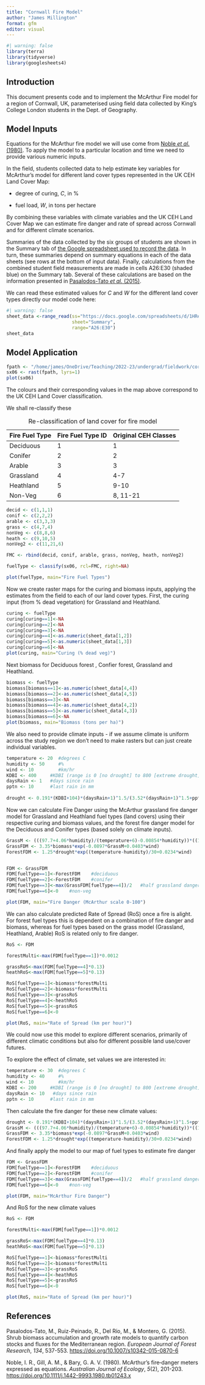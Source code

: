 ```yaml
---
title: "Cornwall Fire Model"
author: "James Millington"
format: gfm
editor: visual
---
```


```r
#| warning: false
library(terra)
library(tidyverse)
library(googlesheets4)
```

## Introduction

This document presents code and to implement the McArthur Fire model for a region of Cornwall, UK, parameterised using field data collected by King's College London students in the Dept. of Geography.

## Model Inputs

Equations for the McArthur fire model we will use come from [Noble *et al.* (1980)](https://doi.org/10.1111/j.1442-9993.1980.tb01243.x). To apply the model to a particular location and time we need to provide various numeric inputs.

In the field, students collected data to help estimate key variables for McArthur's model for different land cover types represented in the UK CEH Land Cover Map:

-   degree of curing, *C*, in %

-   fuel load, *W*, in tons per hectare

By combining these variables with climate variables and the UK CEH Land Cover Map we can estimate fire danger and rate of spread across Cornwall and for different climate scenarios.

Summaries of the data collected by the six groups of students are shown in the Summary tab of [the Google spreadsheet used to record the data](https://docs.google.com/spreadsheets/d/1HReAFVljlUpjqmHOGYqvDZcUn9lkkPPRQ9ebb5BkQso/edit?usp=sharing). In turn, these summaries depend on summary equations in each of the data sheets (see rows at the bottom of input data). Finally, calculations from the combined student field measurements are made in cells A26:E30 (shaded blue) on the Summary tab. Several of these calculations are based on the information presented in [Pasalodos-Tato *et al.* (2015)](http://doi.org/10.1007/s10342-015-0870-6).

We can read these estimated values for *C* and *W* for the different land cover types directly our model code here:

```r
#| warning: false
sheet_data <-range_read(ss="https://docs.google.com/spreadsheets/d/1HReAFVljlUpjqmHOGYqvDZcUn9lkkPPRQ9ebb5BkQso/edit#gid=937321199",
                        sheet="Summary",
                        range="A26:E30")
sheet_data
```

## Model Application

```r
fpath <- "/home/james/OneDrive/Teaching/2022-23/undergrad/fieldwork/cornwall/data/lcm-2020-25m_tiled_4639069/sx/sx06.tif"
sx06 <- rast(fpath, lyrs=1)
plot(sx06)
```

The colours and their corresponding values in the map above correspond to the UK CEH Land Cover classification.

We shall re-classify these

| Fire Fuel Type | Fire Fuel Type ID | Original CEH Classes |
|----------------|-------------------|----------------------|
| Deciduous      | 1                 | 1                    |
| Conifer        | 2                 | 2                    |
| Arable         | 3                 | 3                    |
| Grassland      | 4                 | 4-7                  |
| Heathland      | 5                 | 9-10                 |
| Non-Veg        | 6                 | 8, 11-21             |

: Re-classification of land cover for fire model

```r
decid <- c(1,1,1)
conif <- c(2,2,2)
arable <- c(3,3,3)
grass <- c(4,7,4)
nonVeg <- c(8,8,6)
heath <- c(9,10,5)
nonVeg2 <- c(11,21,6)

FMC <- rbind(decid, conif, arable, grass, nonVeg, heath, nonVeg2)

fuelType <- classify(sx06, rcl=FMC, right=NA)

plot(fuelType, main="Fire Fuel Types")
```

Now we create raster maps for the curing and biomass inputs, applying the estimates from the field to each of our land cover types. First, the curing input (from % dead vegetation) for Grassland and Heathland.

```r
curing <- fuelType
curing[curing==1]<-NA
curing[curing==2]<-NA
curing[curing==3]<-NA
curing[curing==4]<-as.numeric(sheet_data[1,2])
curing[curing==5]<-as.numeric(sheet_data[1,3])
curing[curing==6]<-NA
plot(curing, main="Curing (% dead veg)")
```

Next biomass for Deciduous forest , Confier forest, Grassland and Heathland.

```r
biomass <- fuelType
biomass[biomass==1]<-as.numeric(sheet_data[4,4])
biomass[biomass==2]<-as.numeric(sheet_data[4,5])
biomass[biomass==3]<-NA
biomass[biomass==4]<-as.numeric(sheet_data[4,2])
biomass[biomass==5]<-as.numeric(sheet_data[4,3])
biomass[biomass==6]<-NA
plot(biomass, main="Biomass (tons per ha)")
```

We also need to provide climate inputs - if we assume climate is uniform across the study region we don't need to make rasters but can just create individual variables.

```r
temperature <- 20  #degrees C
humidity <- 50     #%
wind <- 10         #km/hr
KDBI <- 400     #KDBI (range is 0 [no drought] to 800 [extreme drought])
daysRain <- 1   #days since rain
pptn <- 10      #last rain in mm
  
drought <- 0.191*(KDBI+104)*(daysRain+1)^1.5/(3.52*(daysRain+1)^1.5+pptn-1)
```

Now we can calculate Fire Danger using the McArthur grassland fire danger model for Grassland and Heathland fuel types (land covers) using their respective curing and biomass values, and the forest fire danger model for the Deciduous and Conifer types (based solely on climate inputs).

```r
GrassM <- (((97.7+4.06*humidity)/(temperature+6)-0.00854*humidity))*((100-curing)/100)
GrassFDM <- 3.35*biomass*exp(-0.0897*GrassM+0.0403*wind)
ForestFDM <- 1.25*drought*exp((temperature-humidity)/30+0.0234*wind)


FDM <- GrassFDM
FDM[fuelType==1]<-ForestFDM    #deciduous
FDM[fuelType==2]<-ForestFDM    #conifer
FDM[fuelType==3]<-max(GrassFDM[fuelType==4])/2   #half grassland danger 
FDM[fuelType==6]<-0    #non-veg

plot(FDM, main="Fire Danger (McArthur scale 0-100")
```

We can also calculate predicted Rate of Spread (RoS) once a fire is alight. For forest fuel types this is dependent on a combination of fire danger and biomass, whereas for fuel types based on the grass model (Grassland, Heathland, Arable) RoS is related only to fire danger.

```r
RoS <- FDM

forestMulti<-max(FDM[fuelType==1])*0.0012

grassRoS<-max(FDM[fuelType==4]*0.13)
heathRoS<-max(FDM[fuelType==5]*0.13)

RoS[fuelType==1]<-biomass*forestMulti
RoS[fuelType==2]<-biomass*forestMulti
RoS[fuelType==3]<-grassRoS
RoS[fuelType==4]<-heathRoS
RoS[fuelType==5]<-grassRoS
RoS[fuelType==6]<-0

plot(RoS, main="Rate of Spread (km per hour)")
```

We could now use this model to explore different scenarios, primarily of different climatic conditions but also for different possible land use/cover futures.

To explore the effect of climate, set values we are interested in:

```r
temperature <- 30  #degrees C
humidity <- 40     #%
wind <- 10         #km/hr
KDBI <- 200     #KDBI (range is 0 [no drought] to 800 [extreme drought])
daysRain <- 10   #days since rain
pptn <- 10      #last rain in mm
```

Then calculate the fire danger for these new climate values:

```r
drought <- 0.191*(KDBI+104)*(daysRain+1)^1.5/(3.52*(daysRain+1)^1.5+pptn-1)
GrassM <- (((97.7+4.06*humidity)/(temperature+6)-0.00854*humidity))*((100-curing)/100)
GrassFDM <- 3.35*biomass*exp(-0.0897*GrassM+0.0403*wind)
ForestFDM <- 1.25*drought*exp((temperature-humidity)/30+0.0234*wind)
```

And finally apply the model to our map of fuel types to estimate fire danger

```r
FDM <- GrassFDM
FDM[fuelType==1]<-ForestFDM    #deciduous
FDM[fuelType==2]<-ForestFDM    #conifer
FDM[fuelType==3]<-max(GrassFDM[fuelType==4])/2   #half grassland danger 
FDM[fuelType==6]<-0    #non-veg

plot(FDM, main="McArthur Fire Danger")
```

And RoS for the new climate values

```r
RoS <- FDM

forestMulti<-max(FDM[fuelType==1])*0.0012

grassRoS<-max(FDM[fuelType==4]*0.13)
heathRoS<-max(FDM[fuelType==5]*0.13)

RoS[fuelType==1]<-biomass*forestMulti
RoS[fuelType==2]<-biomass*forestMulti
RoS[fuelType==3]<-grassRoS
RoS[fuelType==4]<-heathRoS
RoS[fuelType==5]<-grassRoS
RoS[fuelType==6]<-0

plot(RoS, main="Rate of Spread (km per hour)")
```

## References

Pasalodos-Tato, M., Ruiz-Peinado, R., Del Río, M., & Montero, G. (2015). Shrub biomass accumulation and growth rate models to quantify carbon stocks and fluxes for the Mediterranean region. *European Journal of Forest Research*, *134*, 537-553. <https://doi.org/10.1007/s10342-015-0870-6>

Noble, I. R., Gill, A. M., & Bary, G. A. V. (1980). McArthur's fire‐danger meters expressed as equations. *Australian Journal of Ecology*, *5*(2), 201-203. <https://doi.org/10.1111/j.1442-9993.1980.tb01243.x>
